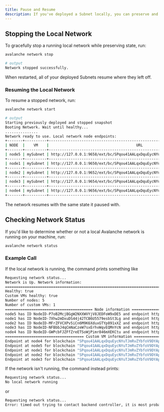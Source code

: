 ```yaml
---
title: Pause and Resume
description: If you've deployed a Subnet locally, you can preserve and restore the state of your deployed Subnets.
---
```


Stopping the Local Network[​](#stopping-the-local-network "Direct link to heading")
-----------------------------------------------------------------------------------

To gracefully stop a running local network while preserving state, run:

```bash
avalanche network stop

# output
Network stopped successfully.
```

When restarted, all of your deployed Subnets resume where they left off.

### Resuming the Local Network[​](#resuming-the-local-network "Direct link to heading")

To resume a stopped network, run:

```bash
avalanche network start

# output
Starting previously deployed and stopped snapshot
Booting Network. Wait until healthy...
...............
Network ready to use. Local network node endpoints:
+-------+----------+------------------------------------------------------------------------------------+
| NODE  |    VM    |                                        URL                                         |
+-------+----------+------------------------------------------------------------------------------------+
| node5 | mySubnet | http://127.0.0.1:9658/ext/bc/SPqou41AALqxDquEycNYuTJmRvZYbfoV9DYApDJVXKXuwVFPz/rpc |
+-------+----------+------------------------------------------------------------------------------------+
| node1 | mySubnet | http://127.0.0.1:9650/ext/bc/SPqou41AALqxDquEycNYuTJmRvZYbfoV9DYApDJVXKXuwVFPz/rpc |
+-------+----------+------------------------------------------------------------------------------------+
| node2 | mySubnet | http://127.0.0.1:9652/ext/bc/SPqou41AALqxDquEycNYuTJmRvZYbfoV9DYApDJVXKXuwVFPz/rpc |
+-------+----------+------------------------------------------------------------------------------------+
| node3 | mySubnet | http://127.0.0.1:9654/ext/bc/SPqou41AALqxDquEycNYuTJmRvZYbfoV9DYApDJVXKXuwVFPz/rpc |
+-------+----------+------------------------------------------------------------------------------------+
| node4 | mySubnet | http://127.0.0.1:9656/ext/bc/SPqou41AALqxDquEycNYuTJmRvZYbfoV9DYApDJVXKXuwVFPz/rpc |
+-------+----------+------------------------------------------------------------------------------------+
```

The network resumes with the same state it paused with.

Checking Network Status[​](#checking-network-status "Direct link to heading")
-----------------------------------------------------------------------------

If you'd like to determine whether or not a local Avalanche network is running on your machine, run:

```bash
avalanche network status
```

### Example Call[​](#example-call "Direct link to heading")

If the local network is running, the command prints something like

```bash
Requesting network status...
Network is Up. Network information:
==================================================================================================
Healthy: true
Custom VMs healthy: true
Number of nodes: 5
Number of custom VMs: 1
======================================== Node information ========================================
node5 has ID NodeID-P7oB2McjBGgW2NXXWVYjV8JEDFoW9xDE5 and endpoint http://127.0.0.1:9658:
node1 has ID NodeID-7Xhw2mDxuDS44j42TCB6U5579esbSt3Lg and endpoint http://127.0.0.1:9650:
node2 has ID NodeID-MFrZFVCXPv5iCn6M9K6XduxGTYp891xXZ and endpoint http://127.0.0.1:9652:
node3 has ID NodeID-NFBbbJ4qCmNaCzeW7sxErhvWqvEQMnYcN and endpoint http://127.0.0.1:9654:
node4 has ID NodeID-GWPcbFJZFfZreETSoWjPimr846mXEKCtu and endpoint http://127.0.0.1:9656:
==================================== Custom VM information =======================================
Endpoint at node4 for blockchain "SPqou41AALqxDquEycNYuTJmRvZYbfoV9DYApDJVXKXuwVFPz": http://127.0.0.1:9656/ext/bc/SPqou41AALqxDquEycNYuTJmRvZYbfoV9DYApDJVXKXuwVFPz/rpc
Endpoint at node5 for blockchain "SPqou41AALqxDquEycNYuTJmRvZYbfoV9DYApDJVXKXuwVFPz": http://127.0.0.1:9658/ext/bc/SPqou41AALqxDquEycNYuTJmRvZYbfoV9DYApDJVXKXuwVFPz/rpc
Endpoint at node1 for blockchain "SPqou41AALqxDquEycNYuTJmRvZYbfoV9DYApDJVXKXuwVFPz": http://127.0.0.1:9650/ext/bc/SPqou41AALqxDquEycNYuTJmRvZYbfoV9DYApDJVXKXuwVFPz/rpc
Endpoint at node2 for blockchain "SPqou41AALqxDquEycNYuTJmRvZYbfoV9DYApDJVXKXuwVFPz": http://127.0.0.1:9652/ext/bc/SPqou41AALqxDquEycNYuTJmRvZYbfoV9DYApDJVXKXuwVFPz/rpc
Endpoint at node3 for blockchain "SPqou41AALqxDquEycNYuTJmRvZYbfoV9DYApDJVXKXuwVFPz": http://127.0.0.1:9654/ext/bc/SPqou41AALqxDquEycNYuTJmRvZYbfoV9DYApDJVXKXuwVFPz/rpc
```

If the network isn't running, the command instead prints:

```bash
Requesting network status...
No local network running
```

or

```bash
Requesting network status...
Error: timed out trying to contact backend controller, it is most probably not running
```